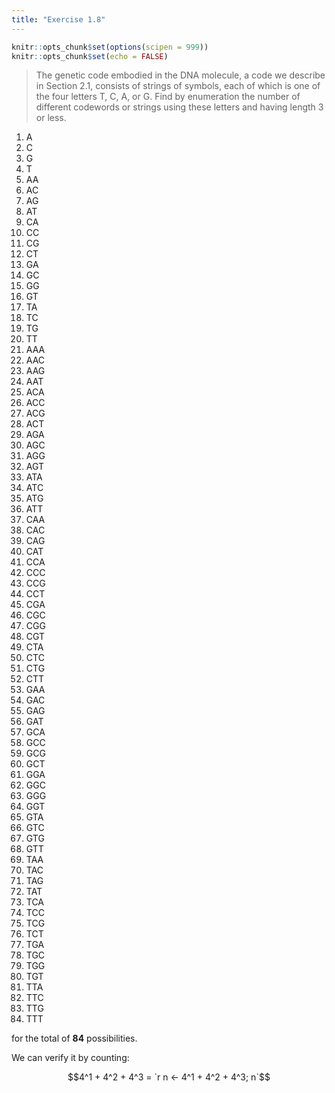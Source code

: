 ```yaml
---
title: "Exercise 1.8"
---
```


```r
knitr::opts_chunk$set(options(scipen = 999))
knitr::opts_chunk$set(echo = FALSE)
```

> The genetic code embodied in the DNA molecule, a code we describe in Section 2.1, consists of strings of symbols, each of which is one of the four letters T, C, A, or G. Find by enumeration the number of different codewords or strings using these letters and having length 3 or less.

1. A
1. C
1. G
1. T
1. AA
1. AC
1. AG
1. AT
1. CA
1. CC
1. CG
1. CT
1. GA
1. GC
1. GG
1. GT
1. TA
1. TC
1. TG
1. TT
1. AAA
1. AAC
1. AAG
1. AAT
1. ACA
1. ACC
1. ACG
1. ACT
1. AGA
1. AGC
1. AGG
1. AGT
1. ATA
1. ATC
1. ATG
1. ATT
1. CAA
1. CAC
1. CAG
1. CAT
1. CCA
1. CCC
1. CCG
1. CCT
1. CGA
1. CGC
1. CGG
1. CGT
1. CTA
1. CTC
1. CTG
1. CTT
1. GAA
1. GAC
1. GAG
1. GAT
1. GCA
1. GCC
1. GCG
1. GCT
1. GGA
1. GGC
1. GGG
1. GGT
1. GTA
1. GTC
1. GTG
1. GTT
1. TAA
1. TAC
1. TAG
1. TAT
1. TCA
1. TCC
1. TCG
1. TCT
1. TGA
1. TGC
1. TGG
1. TGT
1. TTA
1. TTC
1. TTG
1. TTT

for the total of **84** possibilities.

We can verify it by counting:

$$4^1 + 4^2 + 4^3 = `r n <- 4^1 + 4^2 + 4^3; n`$$